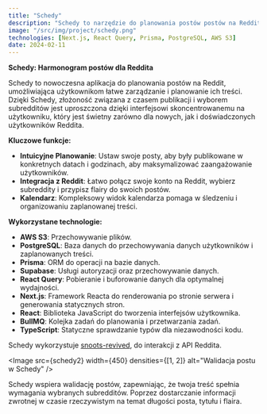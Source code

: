 ```yaml
---
title: "Schedy"
description: "Schedy to narzędzie do planowania postów postów na Reddit, które ułatwia zarządzanie treścią i planowanie."
image: "/src/img/project/schedy.png"
technologies: [Next.js, React Query, Prisma, PostgreSQL, AWS S3]
date: 2024-02-11
---
```




**Schedy: Harmonogram postów dla Reddita**

Schedy to nowoczesna aplikacja do planowania postów na Reddit, umożliwiająca użytkownikom łatwe zarządzanie i planowanie ich treści. Dzięki Schedy, złożoność związana z czasem publikacji i wyborem subredditów jest uproszczona dzięki interfejsowi skoncentrowanemu na użytkowniku, który jest świetny zarówno dla nowych, jak i doświadczonych użytkowników Reddita.

**Kluczowe funkcje:**

- **Intuicyjne Planowanie**: Ustaw swoje posty, aby były publikowane w konkretnych datach i godzinach, aby maksymalizować zaangażowanie użytkowników.
- **Integracja z Reddit**: Łatwo połącz swoje konto na Reddit, wybierz subreddity i przypisz flairy do swoich postów.
- **Kalendarz**: Kompleksowy widok kalendarza pomaga w śledzeniu i organizowaniu zaplanowanej treści.

**Wykorzystane technologie:**

- **AWS S3**: Przechowywanie plików.
- **PostgreSQL**: Baza danych do przechowywania danych użytkowników i zaplanowanych treści.
- **Prisma**: ORM do operacji na bazie danych.
- **Supabase**: Usługi autoryzacji oraz przechowywanie danych.
- **React Query**: Pobieranie i buforowanie danych dla optymalnej wydajności.
- **Next.js**: Framework Reacta do renderowania po stronie serwera i generowania statycznych stron.
- **React**: Biblioteka JavaScript do tworzenia interfejsów użytkownika.
- **BullMQ**: Kolejka zadań do planowania i przetwarzania zadań.
- **TypeScript**: Statyczne sprawdzanie typów dla niezawodności kodu.

Schedy wykorzystuje <a href="https://github.com/ekrzeptowski/snoots-revived" target="_blank">snoots-revived</a>, do interakcji z API Reddita.

<GithubRepo repo="ekrzeptowski/snoots-revived" />

<Image src={schedy2} width={450} densities={[1, 2]} alt="Walidacja postu w Schedy" />

Schedy wspiera walidację postów, zapewniając, że twoja treść spełnia wymagania wybranych subredditów. Poprzez dostarczanie informacji zwrotnej w czasie rzeczywistym na temat długości posta, tytułu i flaira.
